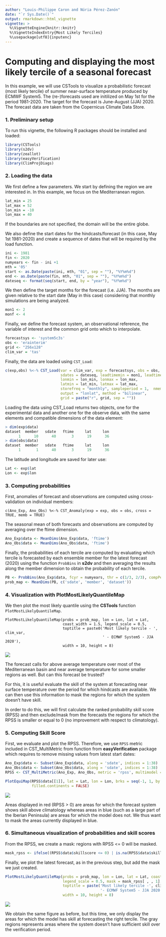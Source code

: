 ```yaml
---
author: "Louis-Philippe Caron and Núria Pérez-Zanón"
date: "`r Sys.Date()`"
output: rmarkdown::html_vignette
vignette: >
  %\VignetteEngine{knitr::knitr}
  %\VignetteIndexEntry{Most Likely Terciles}
  %\usepackage[utf8]{inputenc}
---
```



Computing and displaying the most likely tercile of a seasonal forecast
========================

In this example, we will use CSTools to visualize a probabilistic forecast (most likely tercile) of summer near-surface temperature produced by ECMWF System5. The (re-)forecasts used are initilized on May 1st for the period 1981-2020. The target for the forecast is June-August (JJA) 2020. The forecast data are taken from the Copernicus Climate Data Store.


### 1. Preliminary setup 


To run this vignette, the following R packages should be installed and loaded:


```r
library(CSTools)
library(s2dv)
library(zeallot)
library(easyVerification)
library(ClimProjDiags)
```


### 2. Loading the data


We first define a few parameters. We start by defining the region we are interested in. In this example, we focus on the Mediterranean region.


```r
lat_min = 25
lat_max = 52
lon_min = -10  
lon_max = 40
```

If the boundaries are not specified, the domain will be the entire globe.

We also define the start dates for the hindcasts/forecast (in this case, May 1st 1981-2020) and create a sequence of dates that will be required by the load function.


```r
ini <- 1981
fin <- 2020
numyears <- fin - ini +1
mth = '05'
start <- as.Date(paste(ini, mth, "01", sep = ""), "%Y%m%d")
end <- as.Date(paste(fin, mth, "01", sep = ""), "%Y%m%d")
dateseq <- format(seq(start, end, by = "year"), "%Y%m%d")
```

We then define the target months for the forecast (i.e. JJA). The months are given relative to the start date (May in this case) considering that monthly simulations are being analyzed.


```r
mon1 <- 2
monf <- 4
```


Finally, we define the forecast system, an observational reference, the variable of interest and the common grid onto which to interpolate. 


```r
forecastsys <- 'system5c3s'
obs <- 'erainterim'
grid <- "256x128"
clim_var = 'tas'
```

Finally, the data are loaded using `CST_Load`: 


```r
c(exp,obs) %<-% CST_Load(var = clim_var, exp = forecastsys, obs = obs,
                         sdates = dateseq, leadtimemin = mon1, leadtimemax = monf,
                         lonmin = lon_min, lonmax = lon_max,
                         latmin = lat_min, latmax = lat_max, 
                         storefreq = "monthly", sampleperiod = 1,  nmember = 10, 
                         output = "lonlat", method = "bilinear", 
                         grid = paste("r", grid, sep = ""))
```

Loading the data using CST_Load returns two objects, one for the experimental data and another one for the observe data, with the same elements and compatible dimensions of the data element:


```r
> dim(exp$data)
dataset  member   sdate   ftime     lat     lon 
      1      10      40       3      19      36 
> dim(obs$data)
dataset  member   sdate   ftime     lat     lon 
      1       1      40       3      19      36 
```


The latitude and longitude are saved for later use:


```r
Lat <- exp$lat
Lon <- exp$lon
```

### 3. Computing probabilities

First, anomalies of forecast and observations are computed using cross-validation on individual members:


```
c(Ano_Exp, Ano_Obs) %<-% CST_Anomaly(exp = exp, obs = obs, cross = TRUE, memb = TRUE)
```


The seasonal mean of both forecasts and observations are computed by averaging over the ftime dimension.


```r
Ano_Exp$data <- MeanDims(Ano_Exp$data, 'ftime')
Ano_Obs$data <- MeanDims(Ano_Obs$data, 'ftime')
```


Finally, the probabilities of each tercile are computed by evaluating which tercile is forecasted by each ensemble member for the latest forecast (2020) using the function `ProbBins` in **s2dv** and then averaging the results along the member dimension to obtain the probability of each tercile.


```r
PB <- ProbBins(Ano_Exp$data, fcyr = numyears, thr = c(1/3, 2/3), compPeriod = "Without fcyr")
prob_map <- MeanDims(PB, c('sdate', 'member', 'dataset'))
```


### 4. Visualization with PlotMostLikelyQuantileMap


We then plot the most likely quantile using the **CSTools** function `PlotMostLikelyQuantileMap`. 


```
PlotMostLikelyQuantileMap(probs = prob_map, lon = Lon, lat = Lat,
                          coast_width = 1.5, legend_scale = 0.5, 
                          toptitle = paste0('Most likely tercile - ', clim_var,
                                            ' - ECMWF System5 - JJA 2020'), 
                          width = 10, height = 8)
```

![](./Figures/MostLikelyTercile_fig1.png)

The forecast calls for above average temperature over most of the Mediterranean basin and near average temperature for some smaller regions as well. But can this forecast be trusted? 

For this, it is useful evaluate the skill of the system at forecasting near surface temperature over the period for which hindcasts are available. We can then use this information to mask the regions for which the system doesn't have skill. 

In order to do this, we will first calculate the ranked probability skill score (RPSS) and then exclude/mask from the forecasts the regions for which the RPSS is smaller or equal to 0 (no improvement with respect to climatology).


### 5. Computing Skill Score


First, we evaluate and plot the RPSS. Therefore, we use `RPSS` metric included in CST_MultiMetric from function from **easyVerification** package which requires to remove missing values from latest start dates:


```r
Ano_Exp$data <- Subset(Ano_Exp$data, along = 'sdate', indices = 1:38)
Ano_Obs$data <- Subset(Ano_Obs$data, along = 'sdate', indices = 1:38) 
RPSS <- CST_MultiMetric(Ano_Exp, Ano_Obs, metric = 'rpss', multimodel = FALSE)

PlotEquiMap(RPSS$data[[1]], lat = Lat, lon = Lon, brks = seq(-1, 1, by = 0.1),
            filled.continents = FALSE)
```


![](./Figures/MostLikelyTercile_fig2.png)


Areas displayed in red (RPSS > 0) are areas for which the forecast system shows skill above climatology whereas areas in blue (such as a large part of the Iberian Peninsula) are areas for which the model does not. We thus want to mask the areas currently displayed in blue.

### 6. Simultaneous visualization of probabilities and skill scores

From the RPSS, we create a mask: regions with RPSS <= 0 will be masked. 


```r
mask_rpss <- ifelse((RPSS$data$skillscore <= 0) | is.na(RPSS$data$skillscore), 1, 0)
```

Finally, we plot the latest forecast, as in the previous step, but add the mask we just created.


```r
PlotMostLikelyQuantileMap(probs = prob_map, lon = Lon, lat = Lat, coast_width = 1.5,
                          legend_scale = 0.5, mask = mask_rpss[ , , 1],
                          toptitle = paste('Most likely tercile -', clim_var,
                                           '- ECMWF System5 - JJA 2020'),
                          width = 10, height = 8)
```

![](./Figures/MostLikelyTercile_fig3.png) 

We obtain the same figure as before, but this time, we only display the areas for which the model has skill at forecasting the right tercile. The gray regions represents areas where the system doesn't have sufficient skill over the verification period.


